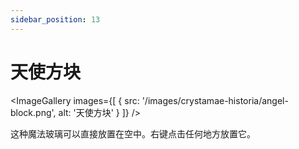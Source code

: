 ```yaml
---
sidebar_position: 13
---
```



# 天使方块

<ImageGallery images={[
  { src: '/images/crystamae-historia/angel-block.png', alt: '天使方块' }
]} />

这种魔法玻璃可以直接放置在空中。右键点击任何地方放置它。
